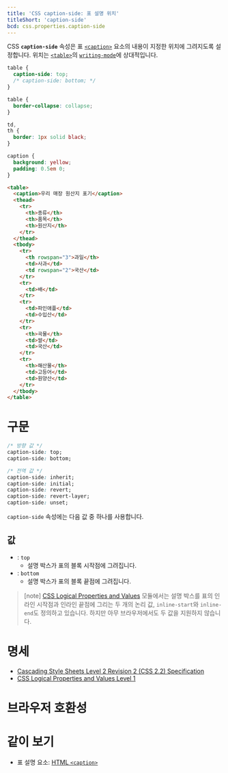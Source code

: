 ```yaml
---
title: 'CSS caption-side: 표 설명 위치'
titleShort: 'caption-side'
bcd: css.properties.caption-side
---
```


CSS **`caption-side`** 속성은 표 [`<caption>`] 요소의 내용이 지정한 위치에 그려지도록 설정합니다. 위치는 [`<table>`]의 [`writing-mode`]에 상대적입니다.

```css hidden name=demo
table {
  caption-side: top;
  /* caption-side: bottom; */
}
```

```css hidden name=demo filename=style
table {
  border-collapse: collapse;
}

td,
th {
  border: 1px solid black;
}

caption {
  background: yellow;
  padding: 0.5em 0;
}
```

```html hidden name=demo
<table>
  <caption>우리 매장 원산지 표기</caption>
  <thead>
    <tr>
      <th>종류</th>
      <th>품목</th>
      <th>원산지</th>
    </tr>
  </thead>
  <tbody>
    <tr>
      <th rowspan="3">과일</th>
      <td>사과</td>
      <td rowspan="2">국산</td>
    </tr>
    <tr>
      <td>배</td>
    </tr>
    <tr>
      <td>파인애플</td>
      <td>수입산</td>
    </tr>
    <tr>
      <th>곡물</th>
      <td>쌀</td>
      <td>국산</td>
    </tr>
    <tr>
      <th>해산물</th>
      <td>고등어</td>
      <td>원양산</td>
    </tr>
  </tbody>
</table>
```

<LiveExample height={240} lang="css" name="demo" />

# 구문

```css
/* 방향 값 */
caption-side: top;
caption-side: bottom;

/* 전역 값 */
caption-side: inherit;
caption-side: initial;
caption-side: revert;
caption-side: revert-layer;
caption-side: unset;
```

`caption-side` 속성에는 다음 값 중 하나를 사용합니다.

## 값

- : `top`
  - 설명 박스가 표의 블록 시작점에 그려집니다.
- : `bottom`
  - 설명 박스가 표의 블록 끝점에 그려집니다.

> [note] [CSS Logical Properties and Values](https://drafts.csswg.org/css-logical/) 모듈에서는 설명 박스를 표의 인라인 시작점과 인라인 끝점에 그리는 두 개의 논리 값, `inline-start`와 `inline-end`도 정의하고 있습니다. 하지만 아무 브라우저에서도 두 값을 지원하지 않습니다.

# 명세

- [Cascading Style Sheets Level 2 Revision 2 (CSS 2.2) Specification](https://drafts.csswg.org/css2/#propdef-caption-side)
- [CSS Logical Properties and Values Level 1](https://drafts.csswg.org/css-logical/#caption-side)

# 브라우저 호환성

<BrowserCompat data={props.bcd} />

# 같이 보기

- 표 설명 요소: [HTML `<caption>`][`<caption>`]

[`<caption>`]: /docs/Web/HTML/Element/caption
[`<table>`]: /docs/Web/HTML/Element/table
[`writing-mode`]: https://developer.mozilla.org/en-US/docs/Web/CSS/writing-mode

